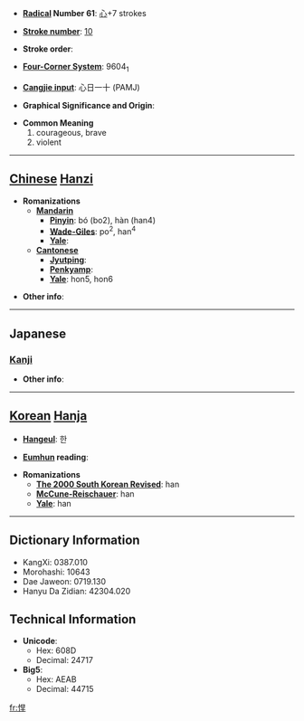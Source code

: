 * '''[[Wiktionary:Chinese radical index| Radical]] Number 61''': [[Wiktionary:Chinese radical index 心|心]]+7 strokes

* '''[[Wiktionary:Chinese total strokes index|Stroke number]]''': [[Wiktionary:Chinese total strokes index 10|10]]

* '''Stroke order''': 

* '''[[Wiktionary:Chinese four corner index|Four-Corner System]]''': 9604<sub>1</sub>

* '''[[Wiktionary:Chinese Cangjie index|Cangjie input]]''': 心日一十 (PAMJ)

* '''Graphical Significance and Origin''': 

* '''Common Meaning'''
*#courageous, brave
*# violent


----

== [[Chinese]] [[Hanzi]] ==

* '''Romanizations'''
** '''[[Mandarin]]'''
*** '''[[Pinyin]]''': bó (bo2), hàn (han4)
*** '''[[Wade-Giles]]''': po<sup>2</sup>, han<sup>4</sup>
*** '''[[Yale]]''': 
** '''[[Cantonese]]'''
*** '''[[Jyutping]]''':
*** '''[[Penkyamp]]''': 
*** '''[[Yale]]''': hon5, hon6

* '''Other info''': 

----

==Japanese==
===[[Kanji]]===
{{kanji|on readings=[[かん]] (kan)
|kun readings=[[たけし]] (takeshi)
}}

* '''Other info''':  

----

== [[Korean]] [[Hanja]] ==

* '''[[Hangeul]]''': 한

* '''[[Eumhun]] reading''': 

* '''Romanizations'''
** '''[[The 2000 South Korean Revised Romanization|The 2000 South Korean Revised]]''': han
** '''[[McCune-Reischauer]]''': han
** '''[[Yale]]''': han

----

== Dictionary Information ==

* KangXi: 0387.010
* Morohashi: 10643
* Dae Jaweon: 0719.130
* Hanyu Da Zidian: 42304.020

== Technical Information ==

* '''Unicode''':
** Hex: 608D
** Decimal: 24717
* '''Big5''':
** Hex: AEAB
** Decimal: 44715

[[fr:悍]]